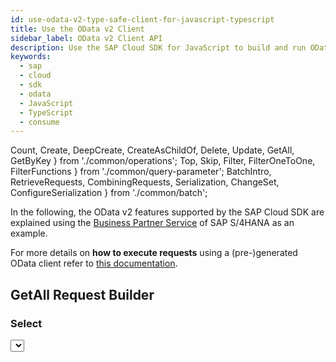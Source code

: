 ```yaml
---
id: use-odata-v2-type-safe-client-for-javascript-typescript
title: Use the OData v2 Client
sidebar_label: OData v2 Client API
description: Use the SAP Cloud SDK for JavaScript to build and run OData v2 requests in a type-safe way.
keywords:
  - sap
  - cloud
  - sdk
  - odata
  - JavaScript
  - TypeScript
  - consume
---
```


  Count,
  Create,
  DeepCreate,
  CreateAsChildOf,
  Delete,
  Update,
  GetAll,
  GetByKey
} from './common/operations';
  Top,
  Skip,
  Filter,
  FilterOneToOne,
  FilterFunctions
} from './common/query-parameter';
  BatchIntro,
  RetrieveRequests,
  CombiningRequests,
  Serialization,
  ChangeSet,
  ConfigureSerialization
} from './common/batch';

In the following, the OData v2 features supported by the SAP Cloud SDK are explained using the [Business Partner Service](https://api.sap.com/api/API_BUSINESS_PARTNER/resource) of SAP S/4HANA as an example.

For more details on **how to execute requests** using a (pre-)generated OData client refer to [this documentation](./execute-odata-request).

## GetAll Request Builder

<GetAll />

### Select

<Select />

### Filter

<Filter />

#### Filter on One-to-One Navigation Properties

<FilterOneToOne />

#### More Filter Expressions

More advanced filter expressions can be found [here](#available-filter-expressions).

### Skip

<Skip />

### Top

<Top />

### Count

<Count />

## GetByKey Request Builder

<GetByKey />

## Create Request Builder

<Create />

### Deep Create

<DeepCreate />

### Create as Child Of

<CreateAsChildOf />

## Update Request Builder

<Update />

## Delete Request Builder

<Delete />

## Handling of ETags

<ETag />

## Handling of Cross-Site Request Forgery Tokens

<Csrf />

## Available Filter Expressions

### Filter Functions

<FilterFunctions />

## Function Imports

### Request Builder

<RequestBuilder />

### Setting ETag

<EtagFunctionImport />

## Batch Requests

<BatchIntro />

### Retrieve Request

<RetrieveRequests />

### Changeset

<ChangeSet />

### Combining Requests

<CombingRequests />

### Serialization

<Serialization />

### Configure Subrequest Serialization

<ConfigureSerialization />
